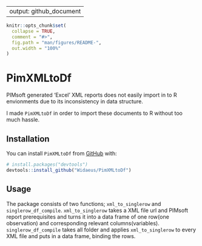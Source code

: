 ----
output: github_document
---

<!-- README.md is generated from README.Rmd. Please edit that file -->

```r
knitr::opts_chunk$set(
  collapse = TRUE,
  comment = "#>",
  fig.path = "man/figures/README-",
  out.width = "100%"
)
```

# PimXMLtoDf

<!-- badges: start -->
<!-- badges: end -->

PIMsoft generated 'Excel' XML reports does not easily import in to R envionments due to its inconsistency in data structure.

I made `PimXMLtoDf` in order to import these documents to R without too much hassle.

## Installation

You can install `PimXMLtoDf` from [GitHub](https://github.com/) with:

``` r
# install.packages("devtools")
devtools::install_github("Widaeus/PimXMLtoDf")
```

## Usage

The package consists of two functions; `xml_to_singlerow` and `singlerow_df_compile`.
`xml_to_singlerow` takes a XML file url and PIMsoft report prerequisites and turns it into a data frame of one row(one observation) and corresponding relevant columns(variables).
`singlerow_df_compile` takes all folder and applies `xml_to_singlerow` to every XML file and puts in a data frame, binding the rows.
